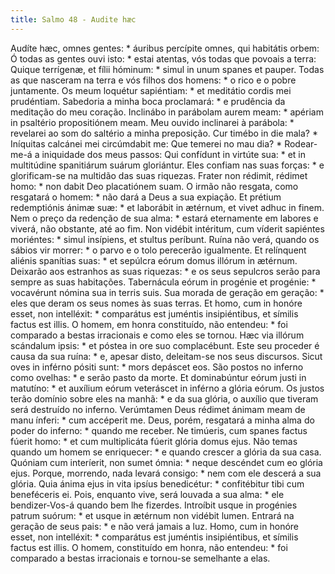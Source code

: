 ```yaml
---
title: Salmo 48 - Audite hæc
---
```


<div class="grid grid-cols-2 gap-5">
  <span class="text-justify">
    Audíte hæc, omnes gentes: * áuribus percípite omnes, qui habitátis orbem:
  </span>
  <span class="text-justify">
    Ó todas as gentes ouvi isto: * estai atentas, vós todas que povoais a terra:
  </span>
  <span class="text-justify">
    Quique terrígenæ, et fílii hóminum: * simul in unum spanes et pauper.
  </span>
  <span class="text-justify">
    Todas as que nasceram na terra e vós filhos dos homens: * o rico e o pobre
    juntamente.
  </span>
  <span class="text-justify">
    Os meum loquétur sapiéntiam: * et meditátio cordis mei prudéntiam.
  </span>
  <span class="text-justify">
    Sabedoria a minha boca proclamará: * e prudência da meditação do meu
    coração.
  </span>
  <span class="text-justify">
    Inclinábo in parábolam aurem meam: * apériam in psaltério propositiónem
    meam.
  </span>
  <span class="text-justify">
    Meu ouvido inclinarei à parábola: * revelarei ao som do saltério a minha
    preposição.
  </span>
  <span class="text-justify">
    Cur timébo in die mala? * Iníquitas calcánei mei circúmdabit me:
  </span>
  <span class="text-justify">
    Que temerei no mau dia? * Rodear-me-á a iniquidade dos meus passos:
  </span>
  <span class="text-justify">
    Qui confídunt in virtúte sua: * et in multitúdine spanitiárum suárum
    gloriántur.
  </span>
  <span class="text-justify">
    Eles confiam nas suas forças: * e glorificam-se na multidão das suas
    riquezas.
  </span>
  <span class="text-justify">
    Frater non rédimit, rédimet homo: * non dabit Deo placatiónem suam.
  </span>
  <span class="text-justify">
    O irmão não resgata, como resgatará o homem: * não dará a Deus a sua
    expiação.
  </span>
  <span class="text-justify">
    Et prétium redemptiónis ánimæ suæ: * et laborábit in ætérnum, et vivet adhuc
    in finem.
  </span>
  <span class="text-justify">
    Nem o preço da redenção de sua alma: * estará eternamente em labores e
    viverá, não obstante, até ao fim.
  </span>
  <span class="text-justify">
    Non vidébit intéritum, cum víderit sapiéntes moriéntes: * simul insípiens,
    et stultus períbunt.
  </span>
  <span class="text-justify">
    Ruína não verá, quando os sábios vir morrer: * o parvo e o tolo perecerão
    igualmente.
  </span>
  <span class="text-justify">
    Et relínquent aliénis spanítias suas: * et sepúlcra eórum domus illórum in
    ætérnum.
  </span>
  <span class="text-justify">
    Deixarão aos estranhos as suas riquezas: * e os seus sepulcros serão para
    sempre as suas habitações.
  </span>
  <span class="text-justify">
    Tabernácula eórum in progénie et progénie: * vocavérunt nómina sua in terris
    suis.
  </span>
  <span class="text-justify">
    Sua morada de geração em geração: * eles que deram os seus nomes às suas
    terras.
  </span>
  <span class="text-justify">
    Et homo, cum in honóre esset, non intelléxit: * comparátus est juméntis
    insipiéntibus, et símilis factus est illis.
  </span>
  <span class="text-justify">
    O homem, em honra constituído, não entendeu: * foi comparado a bestas
    irracionais e como eles se tornou.
  </span>
  <span class="text-justify">
    Hæc via illórum scándalum ipsis: * et póstea in ore suo complacébunt.
  </span>
  <span class="text-justify">
    Este seu proceder é causa da sua ruína: * e, apesar disto, deleitam-se nos
    seus discursos.
  </span>
  <span class="text-justify">
    Sicut oves in inférno pósiti sunt: * mors depáscet eos.
  </span>
  <span class="text-justify">
    São postos no inferno como ovelhas: * e serão pasto da morte.
  </span>
  <span class="text-justify">
    Et dominabúntur eórum justi in matutíno: * et auxílium eórum veteráscet in
    inférno a glória eórum.
  </span>
  <span class="text-justify">
    Os justos terão domínio sobre eles na manhã: * e da sua glória, o auxílio
    que tiveram será destruído no inferno.
  </span>
  <span class="text-justify">
    Verúmtamen Deus rédimet ánimam meam de manu ínferi: * cum accéperit me.
  </span>
  <span class="text-justify">
    Deus, porém, resgatará a minha alma do poder do inferno: * quando me
    receber.
  </span>
  <span class="text-justify">
    Ne timúeris, cum spanes factus fúerit homo: * et cum multiplicáta fúerit
    glória domus ejus.
  </span>
  <span class="text-justify">
    Não temas quando um homem se enriquecer: * e quando crescer a glória da sua
    casa.
  </span>
  <span class="text-justify">
    Quóniam cum interíerit, non sumet ómnia: * neque descéndet cum eo glória
    ejus.
  </span>
  <span class="text-justify">
    Porque, morrendo, nada levará consigo: * nem com ele descerá a sua glória.
  </span>
  <span class="text-justify">
    Quia ánima ejus in vita ipsíus benedicétur: * confitébitur tibi cum
    beneféceris ei.
  </span>
  <span class="text-justify">
    Pois, enquanto vive, será louvada a sua alma: * ele bendizer-Vos-á quando
    bem lhe fizerdes.
  </span>
  <span class="text-justify">
    Introíbit usque in progénies patrum suórum: * et usque in ætérnum non
    vidébit lumen.
  </span>
  <span class="text-justify">
    Entrará na geração de seus pais: * e não verá jamais a luz.
  </span>
  <span class="text-justify">
    Homo, cum in honóre esset, non intelléxit: * comparátus est juméntis
    insipiéntibus, et símilis factus est illis.
  </span>
  <span class="text-justify">
    O homem, constituído em honra, não entendeu: * foi comparado a bestas
    irracionais e tornou-se semelhante a elas.
  </span>
</div>
